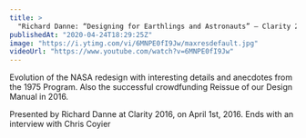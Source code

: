 ```yaml
---
title: >
  "Richard Danne: “Designing for Earthlings and Astronauts” — Clarity 2016"
publishedAt: "2020-04-24T18:29:25Z"
image: "https://i.ytimg.com/vi/6MNPE0fI9Jw/maxresdefault.jpg"
videoUrl: "https://www.youtube.com/watch?v=6MNPE0fI9Jw"
---
```


Evolution of the NASA redesign with interesting details and anecdotes from the 1975 Program. Also the successful crowdfunding Reissue of our Design Manual in 2016.

Presented by Richard Danne at Clarity 2016, on April 1st, 2016. Ends with an interview with Chris Coyier
